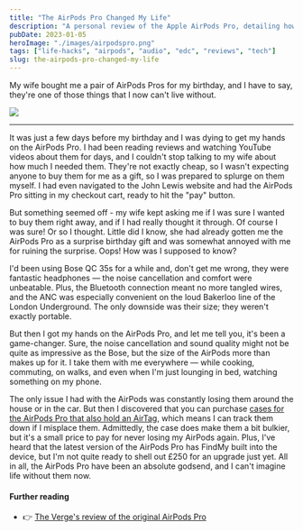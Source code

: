 ```yaml
---
title: "The AirPods Pro Changed My Life"
description: "A personal review of the Apple AirPods Pro, detailing how they've become an indispensable part of my daily life, from commuting to cooking, and how they compare to my previous Bose QC 35s."
pubDate: 2023-01-05
heroImage: "./images/airpodspro.png"
tags: ["life-hacks", "airpods", "audio", "edc", "reviews", "tech"]
slug: the-airpods-pro-changed-my-life
---
```


My wife bought me a pair of AirPods Pros for my birthday, and I have to say, they're one of those things that I now can't live without.

![](images/airpodspro-1024x619.png)

---

It was just a few days before my birthday and I was dying to get my hands on the AirPods Pro. I had been reading reviews and watching YouTube videos about them for days, and I couldn't stop talking to my wife about how much I needed them. They're not exactly cheap, so I wasn't expecting anyone to buy them for me as a gift, so I was prepared to splurge on them myself. I had even navigated to the John Lewis website and had the AirPods Pro sitting in my checkout cart, ready to hit the "pay" button.

But something seemed off - my wife kept asking me if I was sure I wanted to buy them right away, and if I had really thought it through. Of course I was sure! Or so I thought. Little did I know, she had already gotten me the AirPods Pro as a surprise birthday gift and was somewhat annoyed with me for ruining the surprise. Oops! How was I supposed to know?

I'd been using Bose QC 35s for a while and, don't get me wrong, they were fantastic headphones — the noise cancellation and comfort were unbeatable. Plus, the Bluetooth connection meant no more tangled wires, and the ANC was especially convenient on the loud Bakerloo line of the London Underground. The only downside was their size; they weren't exactly portable.

But then I got my hands on the AirPods Pro, and let me tell you, it's been a game-changer. Sure, the noise cancellation and sound quality might not be quite as impressive as the Bose, but the size of the AirPods more than makes up for it. I take them with me everywhere — while cooking, commuting, on walks, and even when I'm just lounging in bed, watching something on my phone.

The only issue I had with the AirPods was constantly losing them around the house or in the car. But then I discovered that you can purchase [cases for the AirPods Pro that also hold an AirTag](https://amzn.eu/d/13ddXa5), which means I can track them down if I misplace them. Admittedly, the case does make them a bit bulkier, but it's a small price to pay for never losing my AirPods again. Plus, I've heard that the latest version of the AirPods Pro has FindMy built into the device, but I'm not quite ready to shell out £250 for an upgrade just yet. All in all, the AirPods Pro have been an absolute godsend, and I can't imagine life without them now.

#### Further reading

- 👉 [The Verge's review of the original AirPods Pro](https://www.theverge.com/2019/11/1/20942472/apple-airpods-pro-review-design-price-specs-features-noise-cancellation)
